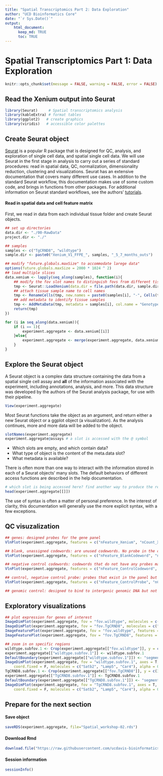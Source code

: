 ```yaml
---
title: "Spatial Transcriptomics Part 2: Data Exploration"
author: "UCD Bioinformatics Core"
date: "`r Sys.Date()`"
output:
    html_document:
      keep_md: TRUE
      toc: TRUE
---
```


# Spatial Transcriptomics Part 1: Data Exploration

```r
knitr::opts_chunk$set(message = FALSE, warning = FALSE, error = FALSE)
```

## Read the Xenium output into Seurat


```r
library(Seurat)     # Spatial transcriptomics analysis
library(kableExtra) # format tables
library(ggplot2)   # create graphics
library(viridis)   # accessible color palettes
```

## Create Seurat object
[Seurat](http://satijalab.org/seurat/) is a popular R package that is designed for QC, analysis, and exploration of single cell data, and spatial single cell data. We will use Seurat in the first stage in analysis to carry out a series of standard procedures: read in spatial data, QC, normalization, dimensionality reduction, clustering and visualizations.
Seurat has an extensive documentation that covers many different use cases. In addition to the standard Seurat workflow, this documentation makes use of some custom code, and brings in functions from other packages. For additional information on Seurat standard workflows, see the authors' [tutorials](https://satijalab.org/seurat/articles/get_started_v5_new).

#### Read in spatial data and cell feature matrix

First, we read in data from each individual tissue folder and create Seurat objects.

```r
## set up directories
data.dir <- "./00-RawData"
project.dir <- "./"

## samples
samples <- c("TgCRND8", "wildtype")
sample.dir <- paste0("Xenium_V1_FFPE_", samples, "_5_7_months_outs")

## modify "future.globals.maxSize" to accommodate larege data"
options(future.globals.maxSize = 2000 * 1024 ^ 2)
## load multiple slices
data.xenium <- lapply(seq_along(samples), function(i){
	## modify the fov slot names to distinguish fovs from different tissue samples for easier access later
	tmp <- Seurat::LoadXenium(data.dir = file.path(data.dir, sample.dir[i]), segmentations = "cell", cell.centroids = T, fov = paste0("fov.", samples[i]))
	## attach tissue sample name to cell names
	tmp <- RenameCells(tmp, new.names = paste0(samples[i], "-", Cells(tmp)))
	## add metadata to identify tissue samples
	tmp <- AddMetaData(tmp, metadata = samples[i], col.name = "Genotype")
	return(tmp)
})

for (i in seq_along(data.xenium)){
	if (i == 1){
		experiment.aggregate <- data.xenium[[i]]
	}else{
		experiment.aggregate <- merge(experiment.aggregate, data.xenium[[i]])
	}
}
```

## Explore the Seurat object

A Seurat object is a complex data structure containing the data from a spatial single cell assay and **all** of the information associated with the experiment, including annotations, analysis, and more. This data structure was developed by the authors of the Seurat analysis package, for use with their pipeline.

```r
View(experiment.aggregate)
```

Most Seurat functions take the object as an argument, and return either a new Seurat object or a ggplot object (a visualization). As the analysis continues, more and more data will be added to the object.

```r
slotNames(experiment.aggregate)
experiment.aggregate@assays # a slot is accessed with the @ symbol
```

- Which slots are empty, and which contain data?
- What type of object is the content of the meta.data slot?
- What metadata is available?

There is often more than one way to interact with the information stored in each of a Seurat objects' many slots. The default behaviors of different access functions are described in the help documentation.

```r
# which slot is being accessed here? find another way to produce the result
head(experiment.aggregate[[]])
```

The use of syntax is often a matter of personal preference. In the interest of clarity, this documentation will generally use the more explicit syntax, with a few exceptions.

## QC visuzalization

```r
## genes: designed probes for the gene panel
VlnPlot(experiment.aggregate, features = c("nFeature_Xenium", "nCount_Xenium"), ncol = 2, pt.size = 0, log = T)

## blank, unassigned codewords: are unused codewords. No probe in the corresponding gene panel that will generate the codeword
VlnPlot(experiment.aggregate, features = c("nFeature_BlankCodeword", "nCount_BlankCodeword"), ncol = 2, pt.size = 0.01)

## negative control codewords: codewords that do not have any probes matching that code. They are used to assess the specificity of the decoding algoritm
VlnPlot(experiment.aggregate, features = c("nFeature_ControlCodeword", "nCount_ControlCodeword"), ncol = 2, pt.size = 0.01)

## control, negative control probe: probes that exist in the panel but do not target any biological sequences. They are used to assess the specificity of the assay
VlnPlot(experiment.aggregate, features = c("nFeature_ControlProbe", "nCount_ControlProbe"), ncol = 2, pt.size = 0.01)

## genomic control: designed to bind to intergenic genomic DNA but not to any transcript sequence present in the tissue. They are present in the Xenium Prime 5K assay, but not in other Xenium assays.
```

## Exploratory visualizations


```r
## plot expression for genes of interest
ImageDimPlot(experiment.aggregate, fov = "fov.wildtype", molecules = c("Satb2", "Lamp5", "Car4"), group.by = NULL, size = 0.5, alpha = 0.5, axes = T)
ImageDimPlot(experiment.aggregate, fov = "fov.TgCRND8", molecules = c("Satb2", "Lamp5", "Car4"), group.by = NULL, size = 0.5, alpha = 0.5, axes = T)
ImageFeaturePlot(experiment.aggregate, fov = "fov.wildtype", features = c("Satb2", "Lamp5", "Car4"), size = 0.75, cols = c("white", "red"))
ImageFeaturePlot(experiment.aggregate, fov = "fov.TgCRND8", features = c("Satb2", "Lamp5", "Car4"), size = 0.75, cols = c("white", "red"))

## zoom in on specific regions
wildtype.subfov.1 <- Crop(experiment.aggregate[["fov.wildtype"]], y = c(1300, 3500), x = c(1200, 4100), coords = "plot")
experiment.aggregate[["wildtype.subfov.1"]] <- wildtype.subfov.1
DefaultBoundary(experiment.aggregate[["wildtype.subfov.1"]]) <- "segmentation"
ImageDimPlot(experiment.aggregate, fov = "wildtype.subfov.1", axes = T, border.color = "white", border.size = 0.1, cols = "polychrome",
	coord.fixed = F, molecules = c("Satb2", "Lamp5", "Car4"), alpha = 0.5, nmols = 10000)
TgCRND8.subfov.1 <- Crop(experiment.aggregate[["fov.TgCRND8"]], y = c(3700, 4800), x = c(300, 1800), coords = "plot")
experiment.aggregate[["TgCRND8.subfov.1"]] <- TgCRND8.subfov.1
DefaultBoundary(experiment.aggregate[["TgCRND8.subfov.1"]]) <- "segmentation"
ImageDimPlot(experiment.aggregate, fov = "TgCRND8.subfov.1", axes = T, border.color = "white", border.size = 0.1, cols = "polychrome",
	coord.fixed = F, molecules = c("Satb2", "Lamp5", "Car4"), alpha = 0.5, nmols = 10000)

```

## Prepare for the next section

#### Save object
```r
saveRDS(experiment.aggregate, file="Spatial_workshop-02.rds")
```

#### Download Rmd
```r
download.file("https://raw.githubusercontent.com/ucdavis-bioinformatics-training/2025-March-Spatial-Transcriptomics/main/data_analysis/03-clustering.Rmd", "03-clustering.Rmd")
```

#### Session information
```r
sessionInfo()
```
